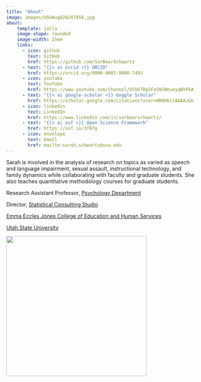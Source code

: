 ```yaml
---
title: "About"
image: images/USUAug820247058.jpg
about: 
    template: jolla
    image-shape: rounded
    image-width: 25em
    links: 
      - icon: github
        text: GitHub
        href: https://github.com/SarBearSchwartz
      - text: "{{< ai orcid >}} ORCID"
        href: https://orcid.org/0000-0001-9980-7493
      - icon: youtube
        text: YouTube
        href: https://www.youtube.com/channel/UCbkTRp5FeSNIWeueyqBVPkA
      - text: "{{< ai google-scholar >}} Goggle Scholar"
        href: https://scholar.google.com/citations?user=HMdHkLYAAAAJ&hl=en
      - icon: linkedin
        text: LinkedIn
        href: https://www.linkedin.com/in/sarbearschwartz/
      - text: "{{< ai osf >}} Open Science Framework"
        href: https://osf.io/3f87g
      - icon: envelope
        text: Email
        href: mailto:sarah.schwartz@usu.edu
---
```


Sarah is involved in the analysis of research on topics as varied as speech and language impairment, sexual assault, instructional technology, and family dynamics while collaborating with faculty and graduate students. She also teaches quantitative methodology courses for graduate students.

Research Assistant Professor, [Psychology Department](https://cehs.usu.edu/psychology/)

Director, [Statistical Consulting Studio](https://cehs.usu.edu/research/statstudio/)

[Emma Eccles Jones College of Education and Human Services](https://cehs.usu.edu/)

[Utah State University](https://www.usu.edu/)

![](images/Education_Logo_WHITE-02-01.png){width="375"}

# 

